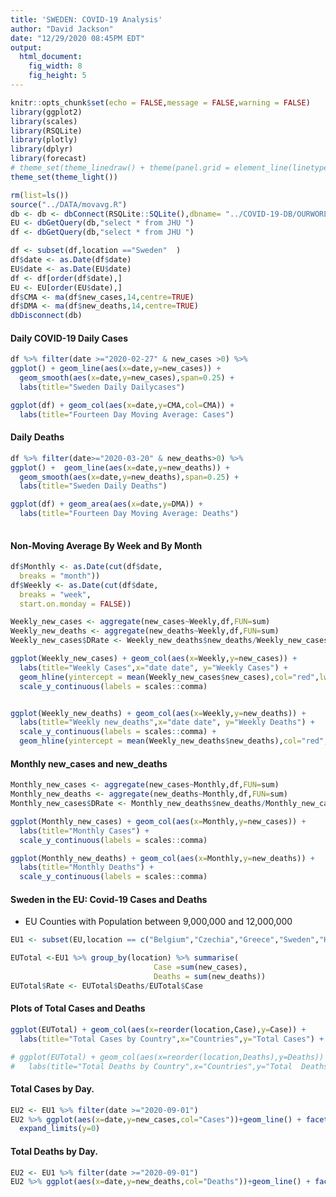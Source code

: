```yaml
---
title: 'SWEDEN: COVID-19 Analysis'
author: "David Jackson"
date: "12/29/2020 08:45PM EDT"
output: 
  html_document: 
    fig_width: 8
    fig_height: 5
---
```


```r
knitr::opts_chunk$set(echo = FALSE,message = FALSE,warning = FALSE)
library(ggplot2)
library(scales)
library(RSQLite)
library(plotly)
library(dplyr)
library(forecast)
# theme_set(theme_linedraw() + theme(panel.grid = element_line(linetype = 'dashed')))
theme_set(theme_light())

```
```r
rm(list=ls())
source("../DATA/movavg.R")
db <- db <- dbConnect(RSQLite::SQLite(),dbname= "../COVID-19-DB/OURWORLD.sqlite3")
EU <- dbGetQuery(db,"select * from JHU ")
df <- dbGetQuery(db,"select * from JHU ")

df <- subset(df,location =="Sweden"  )
df$date <- as.Date(df$date)
EU$date <- as.Date(EU$date)
df <- df[order(df$date),]
EU <- EU[order(EU$date),]
df$CMA <- ma(df$new_cases,14,centre=TRUE)
df$DMA <- ma(df$new_deaths,14,centre=TRUE)
dbDisconnect(db)
```

#### Daily COVID-19 Daily Cases

```r
df %>% filter(date >="2020-02-27" & new_cases >0) %>%
ggplot() + geom_line(aes(x=date,y=new_cases)) +
  geom_smooth(aes(x=date,y=new_cases),span=0.25) +
  labs(title="Sweden Daily Dailycases")

ggplot(df) + geom_col(aes(x=date,y=CMA,col=CMA)) + 
  labs(title="Fourteen Day Moving Average: Cases")

```

#### Daily Deaths

```r
df %>% filter(date>="2020-03-20" & new_deaths>0) %>%
ggplot() +  geom_line(aes(x=date,y=new_deaths)) +
  geom_smooth(aes(x=date,y=new_deaths),span=0.25) +
  labs(title="Sweden Daily Deaths") 

ggplot(df) + geom_area(aes(x=date,y=DMA)) + 
  labs(title="Fourteen Day Moving Average: Deaths")
  
```

#### Non-Moving Average By Week and By Month

```r
df$Monthly <- as.Date(cut(df$date,
  breaks = "month"))
df$Weekly <- as.Date(cut(df$date,
  breaks = "week",
  start.on.monday = FALSE))

```
```r
Weekly_new_cases <- aggregate(new_cases~Weekly,df,FUN=sum)
Weekly_new_deaths <- aggregate(new_deaths~Weekly,df,FUN=sum)
Weekly_new_cases$DRate <- Weekly_new_deaths$new_deaths/Weekly_new_cases$new_cases

```
```r
ggplot(Weekly_new_cases) + geom_col(aes(x=Weekly,y=new_cases)) + 
  labs(title="Weekly Cases",x="date date", y="Weekly Cases") +
  geom_hline(yintercept = mean(Weekly_new_cases$new_cases),col="red",lwd=1.5) +
  scale_y_continuous(labels = scales::comma) 


ggplot(Weekly_new_deaths) + geom_col(aes(x=Weekly,y=new_deaths)) + 
  labs(title="Weekly new_deaths",x="date date", y="Weekly Deaths") +
  scale_y_continuous(labels = scales::comma) +
  geom_hline(yintercept = mean(Weekly_new_deaths$new_deaths),col="red",lwd=1.5)
``` 

#### Monthly new_cases and new_deaths

```r

Monthly_new_cases <- aggregate(new_cases~Monthly,df,FUN=sum)
Monthly_new_deaths <- aggregate(new_deaths~Monthly,df,FUN=sum)
Monthly_new_cases$DRate <- Monthly_new_deaths$new_deaths/Monthly_new_cases$new_cases

```
```r
ggplot(Monthly_new_cases) + geom_col(aes(x=Monthly,y=new_cases)) +
  labs(title="Monthly Cases") +
  scale_y_continuous(labels = scales::comma)

ggplot(Monthly_new_deaths) + geom_col(aes(x=Monthly,y=new_deaths)) +
  labs(title="Monthly Deaths") +
  scale_y_continuous(labels = scales::comma)
```

#### Sweden in the EU: Covid-19 Cases and Deaths
* EU Counties with Population between 9,000,000 and 12,000,000

```r

EU1 <- subset(EU,location == c("Belgium","Czechia","Greece","Sweden","Hungary","Austria"))

EUTotal <-EU1 %>% group_by(location) %>% summarise(
                                Case =sum(new_cases),
                                Deaths = sum(new_deaths))
EUTotal$Rate <- EUTotal$Deaths/EUTotal$Case
```

#### Plots of Total Cases and Deaths

```r
ggplot(EUTotal) + geom_col(aes(x=reorder(location,Case),y=Case)) + 
  labs(title="Total Cases by Country",x="Countries",y="Total Cases") + scale_y_continuous(label=comma)

``` 
 ```r
# ggplot(EUTotal) + geom_col(aes(x=reorder(location,Deaths),y=Deaths)) + 
#   labs(title="Total Deaths by Country",x="Countries",y="Total  Deaths") + #scale_y_continuous(label=comma)

```

#### Total Cases  by Day.

```r
EU2 <- EU1 %>% filter(date >="2020-09-01")
EU2 %>% ggplot(aes(x=date,y=new_cases,col="Cases"))+geom_line() + facet_wrap(~location,ncol = 2,scales="free_y") +
  expand_limits(y=0)
```

#### Total Deaths  by Day.

```r
EU2 <- EU1 %>% filter(date >="2020-09-01")
EU2 %>% ggplot(aes(x=date,y=new_deaths,col="Deaths"))+geom_line() + facet_wrap(~location,ncol = 2,scales="free_y") +expand_limits(y=0)
  
```

